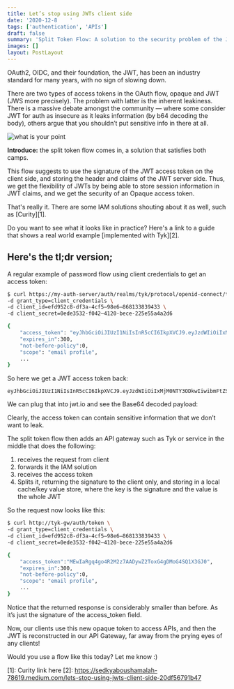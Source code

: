 ```yaml
---
title: Let’s stop using JWTs client side
date: '2020-12-8    '
tags: ['authentication', 'APIs']
draft: false
summary: 'Split Token Flow: A solution to the security problem of the JWT'
images: []
layout: PostLayout
---
```


OAuth2, OIDC, and their foundation, the JWT, has been an industry standard for many years, with no sign of slowing down.

There are two types of access tokens in the OAuth flow, opaque and JWT (JWS more precisely). The problem with latter is the inherent leakiness. There is a massive debate amongst the community — where some consider JWT for auth as insecure as it leaks information (by b64 decoding the body), others argue that you shouldn’t put sensitive info in there at all.

![what is your point](https://miro.medium.com/max/1024/0*sd_qj8yZO8VH_ptc)

**Introduce:** the split token flow comes in, a solution that satisfies both camps.

This flow suggests to use the signature of the JWT access token on the client side, and storing the header and claims of the JWT server side. Thus, we get the flexibility of JWTs by being able to store session information in JWT claims, and we get the security of an Opaque access token.

That's really it. There are some IAM solutions shouting about it as well, such as [Curity][1].

Do you want to see what it looks like in practice? Here's a link to a guide that shows a real world example [implemented with Tyk][2].

## Here's the tl;dr version;

A regular example of password flow using client credentials to get an access token:

```bash
$ curl https://my-auth-server/auth/realms/tyk/protocol/openid-connect/token \
-d grant_type=client_credentials \
-d client_id=efd952c8-df3a-4cf5–98e6–868133839433 \
-d client_secret=0ede3532-f042–4120-bece-225e55a4a2d6

{
    "access_token": "eyJhbGciOiJIUzI1NiIsInR5cCI6IkpXVCJ9.eyJzdWIiOiIxMjM0NTY3ODkwIiwibmFtZSI6IkpvaG4gRG9lIiwiaWF0IjoxNTE2MjM5MDIyLCJlbWFpbCI6ImhlbGxvQHdvcmxkLmNvbSJ9.EwIaRgq4go4R2M2z7AADywZ2ToxG4gDMoG4SQ1X3GJ0",
    "expires_in":300,
    "not-before-policy":0,
    "scope": "email profile",
    ...
}
```

So here we get a JWT access token back:

```
eyJhbGciOiJIUzI1NiIsInR5cCI6IkpXVCJ9.eyJzdWIiOiIxMjM0NTY3ODkwIiwibmFtZSI6IkpvaG4gRG9lIiwiaWF0IjoxNTE2MjM5MDIyLCJlbWFpbCI6ImhlbGxvQHdvcmxkLmNvbSJ9.MEwIaRgq4go4R2M2z7AADywZ2ToxG4gDMoG4SQ1X3GJ0
```

We can plug that into jwt.io and see the Base64 decoded payload:

Clearly, the access token can contain sensitive information that we don’t want to leak.

The split token flow then adds an API gateway such as Tyk or service in the middle that does the following:

1. receives the request from client
2. forwards it the IAM solution
3. receives the access token
4. Splits it, returning the signature to the client only, and storing in a local cache/key value store, where the key is the signature and the value is the whole JWT

So the request now looks like this:

```bash
$ curl http://tyk-gw/auth/token \
-d grant_type=client_credentials \
-d client_id=efd952c8-df3a-4cf5–98e6–868133839433 \
-d client_secret=0ede3532-f042–4120-bece-225e55a4a2d6

{
    "access_token":"MEwIaRgq4go4R2M2z7AADywZ2ToxG4gDMoG4SQ1X3GJ0",
    "expires_in":300,
    "not-before-policy":0,
    "scope": "email profile",
    ...
}
```

Notice that the returned response is considerably smaller than before. As it’s just the signature of the access_token field.

Now, our clients use this new opaque token to access APIs, and then the JWT is reconstructed in our API Gateway, far away from the prying eyes of any clients!

Would you use a flow like this today? Let me know :)

[1]: Curity link here
[2]: https://sedkyaboushamalah-78619.medium.com/lets-stop-using-jwts-client-side-20df56791b47
